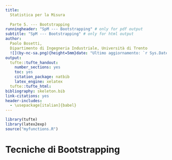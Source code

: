 ```yaml
---
title:
  Statistica per la Misura
  
  Parte 5. --- Bootstrapping
runningheader: "SpM --- Bootstrapping" # only for pdf output
subtitle: "SpM --- Bootstrapping" # only for html output
author:
  Paolo Bosetti,
  Dipartimento di Ingegneria Industriale, Università di Trento 
  ![](by-nc-sa.png){height=5mm}date: "Ultimo aggiornamento: `r Sys.Date()`"
output:
  tufte::tufte_handout:
    number_sections: yes
    toc: yes
    citation_package: natbib
    latex_engine: xelatex
  tufte::tufte_html:
bibliography: skeleton.bib
link-citations: yes
header-includes:
  - \usepackage[italian]{babel}
---
```


```r
library(tufte)
library(latex2exp)
source("myfunctions.R")
```

# Tecniche di Bootstrapping